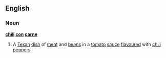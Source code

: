 ==English==
===Noun===
{{wikipedia}}
'''[[chili]] [[con]] [[carne]]'''
#A [[Texan]] [[dish]] of [[meat]] and [[beans]] in a [[tomato]] [[sauce]] [[flavoured]] with [[chili pepper]]s